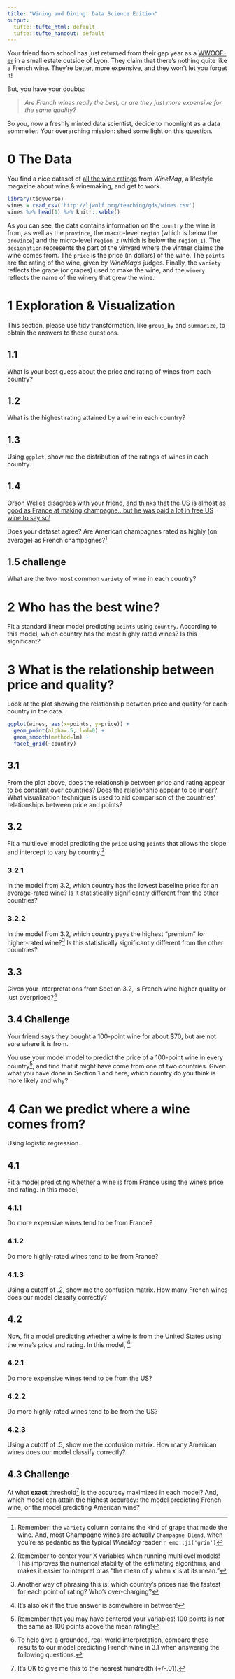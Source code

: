 ```yaml
---
title: "Wining and Dining: Data Science Edition"
output:   
  tufte::tufte_html: default
  tufte::tufte_handout: default
---
```


Your friend from school has just returned from their gap year as a [WWOOF-er](https://wwoof.org.uk/) in a small estate outside of Lyon. They claim that there's nothing quite like a French wine. They're better, more expensive, and they won't let you forget it! 

But, you have your doubts: 

> *Are French wines really the best, or are they just more expensive for the same quality?*

So you, now a freshly minted data scientist, decide to moonlight as a data sommelier. Your overarching mission: shed some light on this question. 

# 0 The Data

You find a nice dataset of [all the wine ratings](https://www.kaggle.com/zynicide/wine-reviews) from *WineMag*, a lifestyle magazine about wine & winemaking, and get to work. 

```r
library(tidyverse)
wines = read_csv('http://ljwolf.org/teaching/gds/wines.csv')
wines %>% head(1) %>% knitr::kable()
```

As you can see, the data contains information on the `country` the wine is from, as well as the `province`, the macro-level `region` (which is below the `province`) and the micro-level `region_2` (which is below the `region_1`). The `designation` represents the part of the vinyard where the vintner claims the wine comes from. The `price` is the price (in dollars) of the wine. The `points` are the rating of the wine, given by *WineMag*'s judges. Finally, the `variety` reflects the grape (or grapes) used to make the wine, and the `winery` reflects the name of the winery that grew the wine. 

# 1 Exploration & Visualization

This section, please use tidy transformation, like `group_by` and `summarize`, to obtain the answers to these questions. 

## 1.1 

What is your best guess about the price and rating of wines from each country? 

## 1.2

What is the highest rating attained by a wine in each country?

## 1.3 

Using `ggplot`, show me the distribution of the ratings of wines in each country. 

## 1.4

[Orson Welles disagrees with your friend, and thinks that the US is almost as good as France at making champagne...but he was paid a lot in free US wine to say so!](https://www.youtube.com/watch?v=Nvxwf1jxdaM) 

Does your dataset agree? Are American champagnes rated as highly (on average) as French champagnes?[^hint-ahh-the-french-champagne]

## 1.5 **challenge**

What are the two most common `variety` of wine in each country?

# 2 Who has the best wine? 

Fit a standard linear model predicting `points` using `country`. According to this model, which country has the most highly rated wines? Is this significant?


# 3 What is the relationship between price and quality? 

Look at the plot showing the relationship between price and quality for each country in the data.

```r
ggplot(wines, aes(x=points, y=price)) + 
  geom_point(alpha=.5, lwd=0) + 
  geom_smooth(method=lm) + 
  facet_grid(~country) 
```

## 3.1

From the plot above, does the relationship between price and rating appear to be constant over countries? Does the relationship appear to be linear? What visualization technique is used to aid comparison of the countries' relationships between price and points? 

## 3.2

Fit a multilevel model predicting the `price` using `points` that allows the slope and intercept to vary by country.[^hint-centering]

### 3.2.1

In the model from 3.2, which country has the lowest baseline price for an average-rated wine? Is it statistically significantly different from the other countries? 

### 3.2.2 

In the model from 3.2, which country pays the highest "premium" for higher-rated wine?[^hint-premium] Is this statistically significantly different from the other countries? 

## 3.3

Given your interpretations from Section 3.2, is French wine higher quality or just overpriced?[^shades-of-red]

## 3.4 **Challenge**

Your friend says they bought a 100-point wine for about $70, but are not sure where it is from. 

You use your model model to predict the price of a 100-point wine in every country[^hint-centering2], and find that it might have come from one of two countries. Given what you have done in Section 1 and here, which country do you think is more likely and why? 

# 4 Can we predict where a wine comes from?

Using logistic regression...

## 4.1 

Fit a model predicting whether a wine is from France using the wine's price and rating. In this model, 

### 4.1.1

Do more expensive wines tend to be from France? 

### 4.1.2 

Do more highly-rated wines tend to be from France? 

### 4.1.3

Using a cutoff of .2, show me the confusion matrix. How many French wines does our model classify correctly?

## 4.2

Now, fit a model predicting whether a wine is from the United States using the wine's price and rating. In this model, [^interp-help]

### 4.2.1

Do more expensive wines tend to be from the US? 

### 4.2.2 

Do more highly-rated wines tend to be from the US?

### 4.2.3

Using a cutoff of .5, show me the confusion matrix. How many American wines does our model classify correctly?


## 4.3 **Challenge**

At what **exact** threshold[^hint-fishing] is the accuracy maximized in each model? And, which model can attain the highest accuracy: the model predicting French wine, or the model predicting American wine?  

[^hint-ahh-the-french-champagne]: Remember: the `variety` column contains the kind of grape that made the wine. And, most Champagne wines are actually `Champagne Blend`, when you're as pedantic as the typical *WineMag* reader `r emo::ji('grin')`
[^hint-centering]: Remember to center your X variables when running multilevel models! This improves the numerical stability of the estimating algorithms, and makes it easier to interpret $\alpha$ as "the mean of $y$ when $x$ is at its mean."
[^hint-centering2]: Remember that you may have centered your variables! 100 points is *not* the same as 100 points above the mean rating! 
[^hint-premium]: Another way of phrasing this is: which country's prices rise the fastest for each point of rating? Who's over-charging? 
[^interp-help]: To help give a grounded, real-world interpretation, compare these results to our model predicting French wine in 3.1 when answering the following questions.
[^shades-of-red]: It's also ok if the true answer is somewhere in between!
[^hint-fishing]: It's OK to give me this to the nearest hundredth (+/-.01).